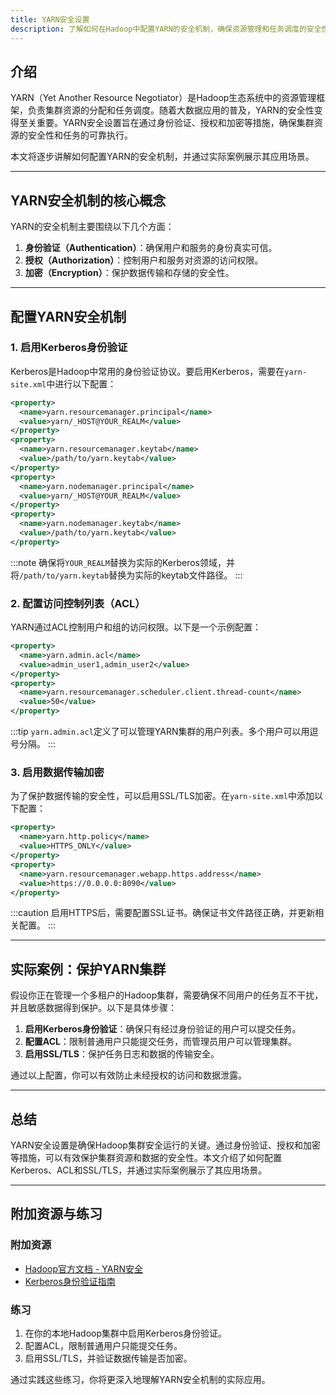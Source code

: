 ```yaml
---
title: YARN安全设置
description: 了解如何在Hadoop中配置YARN的安全机制，确保资源管理和任务调度的安全性。
---
```


## 介绍

YARN（Yet Another Resource Negotiator）是Hadoop生态系统中的资源管理框架，负责集群资源的分配和任务调度。随着大数据应用的普及，YARN的安全性变得至关重要。YARN安全设置旨在通过身份验证、授权和加密等措施，确保集群资源的安全性和任务的可靠执行。

本文将逐步讲解如何配置YARN的安全机制，并通过实际案例展示其应用场景。

---

## YARN安全机制的核心概念

YARN的安全机制主要围绕以下几个方面：

1. **身份验证（Authentication）**：确保用户和服务的身份真实可信。
2. **授权（Authorization）**：控制用户和服务对资源的访问权限。
3. **加密（Encryption）**：保护数据传输和存储的安全性。

---

## 配置YARN安全机制

### 1. 启用Kerberos身份验证

Kerberos是Hadoop中常用的身份验证协议。要启用Kerberos，需要在`yarn-site.xml`中进行以下配置：

```xml
<property>
  <name>yarn.resourcemanager.principal</name>
  <value>yarn/_HOST@YOUR_REALM</value>
</property>
<property>
  <name>yarn.resourcemanager.keytab</name>
  <value>/path/to/yarn.keytab</value>
</property>
<property>
  <name>yarn.nodemanager.principal</name>
  <value>yarn/_HOST@YOUR_REALM</value>
</property>
<property>
  <name>yarn.nodemanager.keytab</name>
  <value>/path/to/yarn.keytab</value>
</property>
```

:::note
确保将`YOUR_REALM`替换为实际的Kerberos领域，并将`/path/to/yarn.keytab`替换为实际的keytab文件路径。
:::

### 2. 配置访问控制列表（ACL）

YARN通过ACL控制用户和组的访问权限。以下是一个示例配置：

```xml
<property>
  <name>yarn.admin.acl</name>
  <value>admin_user1,admin_user2</value>
</property>
<property>
  <name>yarn.resourcemanager.scheduler.client.thread-count</name>
  <value>50</value>
</property>
```

:::tip
`yarn.admin.acl`定义了可以管理YARN集群的用户列表。多个用户可以用逗号分隔。
:::

### 3. 启用数据传输加密

为了保护数据传输的安全性，可以启用SSL/TLS加密。在`yarn-site.xml`中添加以下配置：

```xml
<property>
  <name>yarn.http.policy</name>
  <value>HTTPS_ONLY</value>
</property>
<property>
  <name>yarn.resourcemanager.webapp.https.address</name>
  <value>https://0.0.0.0:8090</value>
</property>
```

:::caution
启用HTTPS后，需要配置SSL证书。确保证书文件路径正确，并更新相关配置。
:::

---

## 实际案例：保护YARN集群

假设你正在管理一个多租户的Hadoop集群，需要确保不同用户的任务互不干扰，并且敏感数据得到保护。以下是具体步骤：

1. **启用Kerberos身份验证**：确保只有经过身份验证的用户可以提交任务。
2. **配置ACL**：限制普通用户只能提交任务，而管理员用户可以管理集群。
3. **启用SSL/TLS**：保护任务日志和数据的传输安全。

通过以上配置，你可以有效防止未经授权的访问和数据泄露。

---

## 总结

YARN安全设置是确保Hadoop集群安全运行的关键。通过身份验证、授权和加密等措施，可以有效保护集群资源和数据的安全性。本文介绍了如何配置Kerberos、ACL和SSL/TLS，并通过实际案例展示了其应用场景。

---

## 附加资源与练习

### 附加资源
- [Hadoop官方文档 - YARN安全](https://hadoop.apache.org/docs/current/hadoop-yarn/hadoop-yarn-site/YarnSecurity.html)
- [Kerberos身份验证指南](https://web.mit.edu/kerberos/)

### 练习
1. 在你的本地Hadoop集群中启用Kerberos身份验证。
2. 配置ACL，限制普通用户只能提交任务。
3. 启用SSL/TLS，并验证数据传输是否加密。

通过实践这些练习，你将更深入地理解YARN安全机制的实际应用。